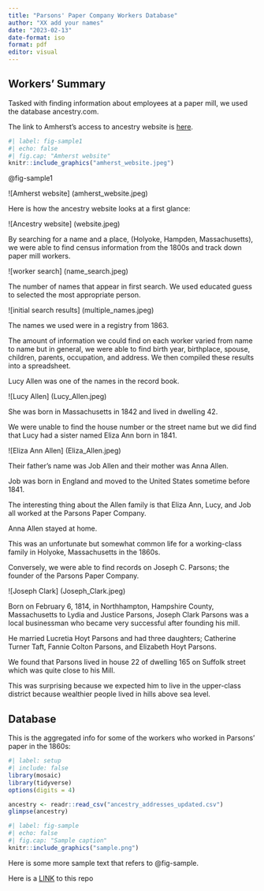 ```yaml
---
title: "Parsons' Paper Company Workers Database"
author: "XX add your names"
date: "2023-02-13"
date-format: iso
format: pdf
editor: visual
---
```


## Workers' Summary

Tasked with finding information about employees at a paper mill, we used the database ancestry.com.

The link to Amherst's access to ancestry website is [here](https://libguides.amherst.edu/c.php?g=944984&p=6812570).

```r
#| label: fig-sample1
#| echo: false
#| fig.cap: "Amherst website"
knitr::include_graphics("amherst_website.jpeg")
```

@fig-sample1

!\[Amherst website\] (amherst_website.jpeg)

Here is how the ancestry website looks at a first glance:

!\[Ancestry website\] (website.jpeg)

By searching for a name and a place, (Holyoke, Hampden, Massachusetts), we were able to find census information from the 1800s and track down paper mill workers.

!\[worker search\] (name_search.jpeg)

The number of names that appear in first search. We used educated guess to selected the most appropriate person.

!\[initial search results\] (multiple_names.jpeg)

The names we used were in a registry from 1863.

The amount of information we could find on each worker varied from name to name but in general, we were able to find birth year, birthplace, spouse, children, parents, occupation, and address. We then compiled these results into a spreadsheet. 

Lucy Allen was one of the names in the record book.

!\[Lucy Allen\] (Lucy_Allen.jpeg)

She was born in Massachusetts in 1842 and lived in dwelling 42.

We were unable to find the house number or the street name but we did find that Lucy had a sister named Eliza Ann born in 1841.

!\[Eliza Ann Allen\] (Eliza_Allen.jpeg)

Their father's name was Job Allen and their mother was Anna Allen.

Job was born in England and moved to the United States sometime before 1841.

The interesting thing about the Allen family is that Eliza Ann, Lucy, and Job all worked at the Parsons Paper Company.

Anna Allen stayed at home.

This was an unfortunate but somewhat common life for a working-class family in Holyoke, Massachusetts in the 1860s.

Conversely, we were able to find records on Joseph C. Parsons; the founder of the Parsons Paper Company.

!\[Joseph Clark\] (Joseph_Clark.jpeg)

Born on February 6, 1814, in Northhampton, Hampshire County, Massachusetts to Lydia and Justice Parsons, Joseph Clark Parsons was a local businessman who became very successful after founding his mill.

He married Lucretia Hoyt Parsons and had three daughters; Catherine Turner Taft, Fannie Colton Parsons, and Elizabeth Hoyt Parsons.

We found that Parsons lived in house 22 of dwelling 165 on Suffolk street which was quite close to his Mill.

This was surprising because we expected him to live in the upper-class district because wealthier people lived in hills above sea level. 

## Database

This is the aggregated info for some of the workers who worked in Parsons' paper in the 1860s:

```r
#| label: setup
#| include: false
library(mosaic)
library(tidyverse)
options(digits = 4)
```

```r
ancestry <- readr::read_csv("ancestry_addresses_updated.csv")
glimpse(ancestry)
```

```r
#| label: fig-sample
#| echo: false
#| fig.cap: "Sample caption"
knitr::include_graphics("sample.png")
```

Here is some more sample text that refers to @fig-sample.

Here is a [LINK](https://github.com/STAT210-S23/Parsons_Paper_Register) to this repo
